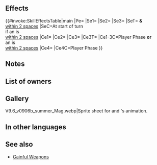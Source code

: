 {{Weapon Infobox
|tagid=SID_夏の海に弾む球
|intID=4768
|image=wep_mg406
|exclusive=1
|weaponType=Red Tome
|cost=400
|might=14
|range=2
|cooldown=-1
|effect=Accelerates Special trigger (cooldown count-1).<br><br>At start of turn, if unit is within 2 spaces of an ally, grants Atk/Spd+6, "neutralizes penalties on unit during combat," and【Hexblade】to unit and allies within 2 spaces of unit for 1 turn.<br><br>If unit initiates combat or is within 2 spaces of an ally, grants bonus to unit's Atk/Spd = 20% of unit's Spd at start of combat + 6, unit deals +X × 5 damage (max 25; excluding area-of-effect Specials; X = number of【Bonus】 effects active on unit, excluding stat bonuses + number of【Penalty】effects active on foe, excluding stat penalties), and reduces the percentage of foe's non-Special "reduce damage by X%" skills by 50% during combat (excluding area-of-effect Specials), and also, if unit initiates combat, unit can make a follow-up attack before foe's next attack.<br><br>【Hexblade】<br>Calculates damage using the lower of foe's Def or Res during combat for 1 turn (including damage dealt by Specials before combat).<br><br>【Bonus】<br>All effects that last "for 1 turn" or "that turn only." Includes bonuses granted by a skill like Rally or Hone and positive status effects (extra movement or effects like Dominance).<br><br>【Penalty】<br>All effects that last "on foe through its next action." Includes penalties inflicted by a skill like Panic or Threaten and negative status effects (preventing counterattacks, restricting movement, or the effects of a skill like Triangle Adept or Guard).
|required=Bolganone;Fenrir
|properties=
}}
==Effects==
{{#invoke:SkillEffectsTable|main
|Pe={{Eft|Accelerates Special}}
|Se1={{Eft|Bonuses|Atk/Spd|6}}
|Se2={{SEt|Neutralize Penalties}}
|Se3={{SEt|Hexblade}}
|SeT={{Tgt|Unit}} '''&''' {{Tgt|Allies}}<br>[[within 2 spaces]]
|SeC=At start of turn<br>if an {{Tgt|Ally}} is<br>[[within 2 spaces]]
|Ce1={{Eft|Temporary buffs|Atk/Spd|20% of {{Tgt|Unit}}'s Spd<br>at start of combat, +6}}
|Ce2={{Eft|Damage Boost|5 x ({{Kp|Bonus}} effects<br>on {{Tgt|Unit}} '''&''' {{Kp|Penalty}}<br>effects on {{Tgt|Foe}}), +5<br>(exc. {{SEt|Bonuses}} '''&''' {{SEt|Penalties}})|max=25}}
|Ce3={{Eft|Reduce Damage Reduction|50%}}
|Ce3T={{Tgt|Foe}}
|Ce1-3C=Player Phase '''or'''<br>an {{Tgt|Ally}} is<br>[[within 2 spaces]]
|Ce4={{Eft|Desperation}}
|Ce4C=Player Phase
}}
==Notes==
{{Bonuses}}
{{Neutralize Penalties}}
{{Hexblade}}
{{IfUnitInitiates}}
{{Temporary buffs}}
{{At start of combat}}
{{FlatDamageBoost|X (max: 25)}}
{{EffectfromBonus|damage boost|nonStat=1}}
{{EffectfromPenalty|damage boost|nonStat=1}}
{{Follow-up before counter}}
==List of owners==
{{Skill Hero List}}
==Gallery==
<gallery>
V9.6_v0906b_summer_Mag.webp|Sprite sheet for {{St|Pious Offering}} and {{PAGENAME}}'s animation.
</gallery>
==In other languages==
{{OtherLanguages
|japanese=
|german=
|spanishEU=
|spanishLA=
|french=
|italian=
|chineseTW=
|portuguese=
}}
==See also==
{{See also skills|cond=(Description LIKE '%number of%Bonus%effects active on unit%Penalty%effects active on foe%') AND Exclusive='1' AND NAME NOT LIKE '%gainful%'}}
* [[Skill families/Weapons#Gainful|Gainful Weapons]]
{{Weapons Navbox}}